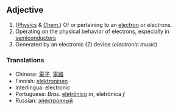 ==Adjective==

#([[Physics]] & [[Chem.]]) Of or pertaining to an [[electron]] or electrons.
#Operating on the physical behavior of electrons, especially in [[semiconductor]]s
#Generated by an electronic (2) device (''electronic music'')

===Translations===
*Chinese: [[電子]], [[電器]]
*Finnish: [[elektroninen]]
*Interlingua: electronic
*Portuguese: ''Bras.'' [[eletrônico]] ''m'', eletrônica ''f''
*Russian: [[электронный]]